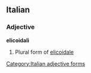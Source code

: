 ==Italian==

===Adjective===
'''elicoidali''' {{mf}}

# Plural form of [[elicoidale]]
[[Category:Italian adjective forms]]